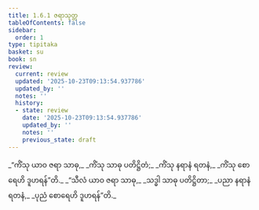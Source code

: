```yaml
---
title: 1.6.1 ဇရာသုတ္တ
tableOfContents: false
sidebar:
  order: 1
type: tipitaka
basket: su
book: sn
review:
  current: review
  updated: '2025-10-23T09:13:54.937786'
  updated_by: ''
  notes: ''
  history:
  - state: review
    date: '2025-10-23T09:13:54.937786'
    updated_by: ''
    notes: ''
    previous_state: draft
---
```



<ReviewStatus review={frontmatter.review} showDetails={true} />

<HypothesisAnnotation frontmatter={frontmatter} />

<DynamicBreadcrumb />

<Division number="51" book="sn" e="ch" v="18" p="287">

<Paragraph number="288" type="verses" book="sn">
_“ကိံသု ယာဝ ဇရာ သာဓု,_  
_ကိံသု သာဓု ပတိဋ္ဌိတံ;_  
_ကိံသု နရာနံ ရတနံ,_  
_ကိံသု စောရေဟိ ဒူဟရန်”တိ._  

</Paragraph>

<Paragraph number="289" type="verses" book="sn">
_“သီလံ ယာဝ ဇရာ သာဓု,_  
_သဒ္ဓါ သာဓု ပတိဋ္ဌိတာ;_  
_ပညာ နရာနံ ရတနံ,_  
_ပုညံ စောရေဟိ ဒူဟရန်”တိ._
</Paragraph>
</Division>